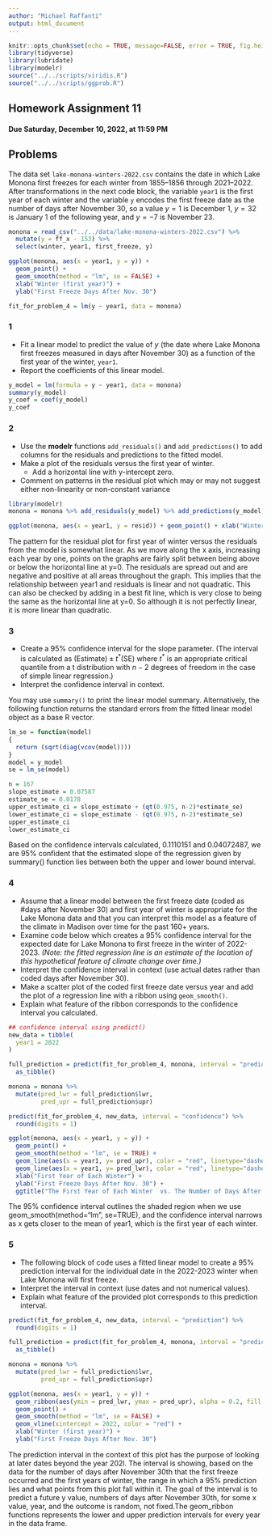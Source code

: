 ```yaml
---
author: "Michael Raffanti"
output: html_document
---
```


```r
knitr::opts_chunk$set(echo = TRUE, message=FALSE, error = TRUE, fig.height = 4)
library(tidyverse)
library(lubridate)
library(modelr)
source("../../scripts/viridis.R")
source("../../scripts/ggprob.R")
```

\renewcommand{\prob}{\mathsf{P}}
\newcommand{\E}{\mathsf{E}}
\newcommand{\Var}{\mathsf{Var}}
\newcommand{\SD}{\mathsf{SD}}
\newcommand{\SE}{\mathsf{SE}}

## Homework Assignment 11

#### Due Saturday, December 10, 2022, at 11:59 PM

## Problems

The data set `lake-monona-winters-2022.csv` contains the date in which Lake Monona first freezes for each winter from 1855--1856 through 2021--2022.
After transformations in the next code block,
the variable `year1` is the first year of each winter and the variable `y` encodes the first freeze date as the number of days after November 30, so a value $y = 1$ is December 1, $y = 32$ is January 1 of the following year, and $y = -7$ is November 23.

```r
monona = read_csv("../../data/lake-monona-winters-2022.csv") %>% 
  mutate(y = ff_x - 153) %>% 
  select(winter, year1, first_freeze, y)

ggplot(monona, aes(x = year1, y = y)) +
  geom_point() +
  geom_smooth(method = "lm", se = FALSE) +
  xlab("Winter (first year)") +
  ylab("First Freeze Days After Nov. 30")

fit_for_problem_4 = lm(y ~ year1, data = monona)
```

### 1

- Fit a linear model to predict the value of $y$ (the date where Lake Monona first freezes measured in days after November 30) as a function of the first year of the winter, `year1`.
- Report the coefficients of this linear model.

```r
y_model = lm(formula = y ~ year1, data = monona)
summary(y_model)
y_coef = coef(y_model)
y_coef
```


### 2

- Use the **modelr** functions `add_residuals()` and `add_predictions()` to add columns for the residuals and predictions to the fitted model.
- Make a plot of the residuals versus the first year of winter.
  - Add a horizontal line with y-intercept zero.
- Comment on patterns in the residual plot which may or may not suggest either non-linearity or non-constant variance

```r
library(modelr)
monona = monona %>% add_residuals(y_model) %>% add_predictions(y_model)

ggplot(monona, aes(x = year1, y = resid)) + geom_point() + xlab("Winter (first year)") + ylab("Residuals") + geom_hline(aes(yintercept = 0), color = "red", linetype = "dashed") + ggtitle("The First of Winter vs. Residuals", subtitle = "1855 - 2022")
```

The pattern for the residual plot for first year of winter versus the residuals from the model is somewhat linear. As we move along the x axis, increasing each year by one, points on the graphs are fairly split between being above or below the horizontal line at y=0. The residuals are spread out and are negative and positive at all areas throughout the graph. This implies that the relationship between year1 and residuals is linear and not quadratic. This can also be checked by adding in a best fit line, which is very close to being the same as the horizontal line at y=0. So although it is not perfectly linear, it is more linear than quadratic.

### 3

- Create a 95% confidence interval for the slope parameter.
(The interval is calculated as $\text{(Estimate)} \pm t^*\text{(SE)}$ where $t^*$ is an appropriate critical quantile from a t distribution with $n-2$ degrees of freedom in the case of simple linear regression.)
- Interpret the confidence interval in context.

You may use `summary()` to print the linear model summary.
Alternatively, the following function returns the standard errors from the fitted linear model object as a base R vector.

```r
lm_se = function(model)
{
  return (sqrt(diag(vcov(model))))
}
model = y_model
se = lm_se(model)
```

```r
n = 167
slope_estimate = 0.07587
estimate_se = 0.0178
upper_estimate_ci = slope_estimate + (qt(0.975, n-2)*estimate_se)
lower_estimate_ci = slope_estimate - (qt(0.975, n-2)*estimate_se)
upper_estimate_ci
lower_estimate_ci
```

Based on the confidence intervals calculated, 0.1110151 and 0.04072487, we are 95% confident that the estimated slope of the regression given by summary() function lies between both the upper and lower bound interval.

### 4

- Assume that a linear model between the first freeze date (coded as #days after November 30) and first year of winter is appropriate for the Lake Monona data and that you can interpret this model as a feature of the climate in Madison over time for the past 160+ years.
- Examine code below which creates a 95% confidence interval for the expected date for Lake Monona to first freeze in the winter of 2022-2023. *(Note: the fitted regression line is an estimate of the location of this hypothetical feature of climate change over time.)*
- Interpret the confidence interval in context (use actual dates rather than coded days after November 30).
- Make a scatter plot of the coded first freeze date versus year and add the plot of a regression line with a ribbon using `geom_smooth()`.
- Explain what feature of the ribbon corresponds to the confidence interval you calculated.


```r
## confidence interval using predict()
new_data = tibble(
  year1 = 2022
)

full_prediction = predict(fit_for_problem_4, monona, interval = "prediction") %>% 
  as_tibble()

monona = monona %>% 
  mutate(pred_lwr = full_prediction$lwr,
         pred_upr = full_prediction$upr)

predict(fit_for_problem_4, new_data, interval = "confidence") %>% 
  round(digits = 1)

ggplot(monona, aes(x = year1, y = y)) +
  geom_point() +
  geom_smooth(method = "lm", se = TRUE) +
  geom_line(aes(x = year1, y= pred_upr), color = "red", linetype="dashed") +
  geom_line(aes(x = year1, y= pred_lwr), color = "red", linetype="dashed") +
  xlab("First Year of Each Winter") +
  ylab("First Freeze Days After Nov. 30") +
  ggtitle("The First Year of Each Winter  vs. The Number of Days After Novemeber 30th when the First Freeze Occured")
```

The 95% confidence interval outlines the shaded region when we use geom_smooth(method="lm", se=TRUE), and the confidence interval narrows as x gets closer to the mean of year1, which is the first year of each winter.

### 5

- The following block of code uses a fitted linear model to create a 95% prediction interval for the individual date in the 2022-2023 winter when Lake Monona will first freeze.
- Interpret the interval in context (use dates and not numerical values).
- Explain what feature of the provided plot corresponds to this prediction interval.

```r
predict(fit_for_problem_4, new_data, interval = "prediction") %>% 
  round(digits = 1)

full_prediction = predict(fit_for_problem_4, monona, interval = "prediction") %>% 
  as_tibble()

monona = monona %>% 
  mutate(pred_lwr = full_prediction$lwr,
         pred_upr = full_prediction$upr)

ggplot(monona, aes(x = year1, y = y)) +
  geom_ribbon(aes(ymin = pred_lwr, ymax = pred_upr), alpha = 0.2, fill = "blue") +
  geom_point() +
  geom_smooth(method = "lm", se = FALSE) +
  geom_vline(xintercept = 2022, color = "red") +
  xlab("Winter (first year)") +
  ylab("First Freeze Days After Nov. 30")
```

The prediction interval in the context of this plot has the purpose of looking at later dates beyond the year 202l. The interval is showing, based on the data for the number of days after November 30th that the first freeze occurred and the first years of winter, the range in which a 95% prediction lies and what points from this plot fall within it. The goal of the interval is to predict a future y value, numbers of days after November 30th, for some x value, year, and the outcome is random, not fixed.The geom_ribbon functions represents the lower and upper prediction intervals for every year in the data frame.
